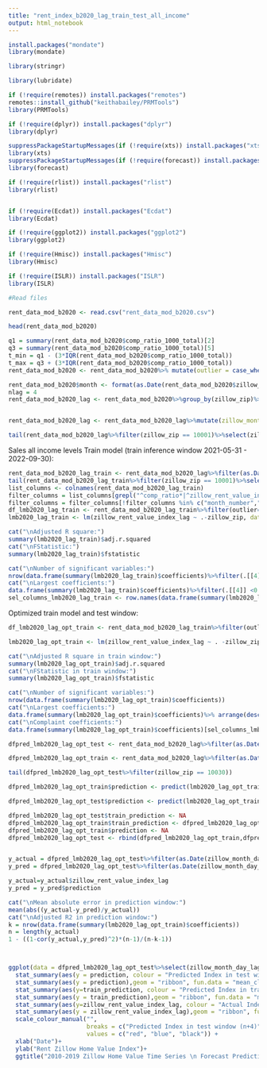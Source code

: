 ---
title: "rent_index_b2020_lag_train_test_all_income"
output: html_notebook
---


```{r}

install.packages("mondate")
library(mondate)

library(stringr)

library(lubridate)

if (!require(remotes)) install.packages("remotes")
remotes::install_github("keithabailey/PRMTools")
library(PRMTools)

if (!require(dplyr)) install.packages("dplyr")
library(dplyr)

suppressPackageStartupMessages(if (!require(xts)) install.packages("xts"))
library(xts)
suppressPackageStartupMessages(if (!require(forecast)) install.packages("forecast") )
library(forecast)

if (!require(rlist)) install.packages("rlist")
library(rlist)


if (!require(Ecdat)) install.packages("Ecdat")
library(Ecdat)

if (!require(ggplot2)) install.packages("ggplot2")
library(ggplot2)

if (!require(Hmisc)) install.packages("Hmisc")
library(Hmisc)

if (!require(ISLR)) install.packages("ISLR")
library(ISLR)
```

```{r}
#Read files

rent_data_mod_b2020 <- read.csv("rent_data_mod_b2020.csv")

head(rent_data_mod_b2020)

```

```{r}
q1 = summary(rent_data_mod_b2020$comp_ratio_1000_total)[2]
q3 = summary(rent_data_mod_b2020$comp_ratio_1000_total)[5]
t_min = q1 - (3*IQR(rent_data_mod_b2020$comp_ratio_1000_total))
t_max = q3 + (3*IQR(rent_data_mod_b2020$comp_ratio_1000_total))
rent_data_mod_b2020 <- rent_data_mod_b2020%>% mutate(outlier = case_when(comp_ratio_1000_total<t_min ~ -1, comp_ratio_1000_total>t_max ~ 1, TRUE ~ 0))

```


```{r}
rent_data_mod_b2020$month <- format(as.Date(rent_data_mod_b2020$zillow_month_day),"%m")
nlag = 4
rent_data_mod_b2020_lag <- rent_data_mod_b2020%>%group_by(zillow_zip)%>%arrange(desc(zillow_month_day))%>%mutate(zillow_rent_value_index_lag = lag(zillow_rent_value_index, n = nlag),zillow_month_day_lag = lag(zillow_month_day, n = nlag))


rent_data_mod_b2020_lag <- rent_data_mod_b2020_lag%>%mutate(zillow_month_day_lag = ifelse(!is.na(zillow_rent_value_index_lag), zillow_month_day_lag, format(ceiling_date(as.Date(zillow_month_day), "month") + months(nlag) - days(1),"%Y-%m-%d") ))%>%arrange(zillow_zip,zillow_month_day)

tail(rent_data_mod_b2020_lag%>%filter(zillow_zip == 10001)%>%select(zillow_month_day,zillow_month_day_lag,zillow_rent_value_index,zillow_rent_value_index_lag, outlier),nlag*2)


```

Sales all income levels Train model (train inference window 2021-05-31 - 2022-09-30):

```{r}
rent_data_mod_b2020_lag_train <- rent_data_mod_b2020_lag%>%filter(as.Date(zillow_month_day_lag)<as.Date("2019-09-30"))
tail(rent_data_mod_b2020_lag_train%>%filter(zillow_zip == 10001)%>%select(zillow_month_day,zillow_month_day_lag,zillow_rent_value_index,zillow_rent_value_index_lag, outlier),nlag*2)
list_columns <- colnames(rent_data_mod_b2020_lag_train)
filter_columns = list_columns[grepl("^comp_ratio*|^zillow_rent_value_index|var_zip|^month|^Total_income_per_capita", list_columns)]
filter_columns = filter_columns[!filter_columns %in% c("month_number","zillow_rent_value_index")]
df_lmb2020_lag_train <- rent_data_mod_b2020_lag_train%>%filter(outlier==0)%>%filter(!is.na(zillow_rent_value_index_lag))%>%select(filter_columns)
lmb2020_lag_train <- lm(zillow_rent_value_index_lag ~ .-zillow_zip, data=df_lmb2020_lag_train)  

cat("\nAdjusted R square:")
summary(lmb2020_lag_train)$adj.r.squared
cat("\nFStatistic:")
summary(lmb2020_lag_train)$fstatistic

cat("\nNumber of significant variables:")
nrow(data.frame(summary(lmb2020_lag_train)$coefficients)%>%filter(.[[4]] <0.05))
cat("\nLargest coefficients:")
data.frame(summary(lmb2020_lag_train)$coefficients)%>%filter(.[[4]] <0.05)%>% arrange(desc(abs(Estimate)))
sel_columns_lmb2020_lag_train <- row.names(data.frame(summary(lmb2020_lag_train)$coefficients)%>%filter(.[[4]] <0.05))


```
Optimized train model and test window:

```{r}
df_lmb2020_lag_opt_train <- rent_data_mod_b2020_lag_train%>%filter(outlier==0)%>%filter(!is.na(zillow_rent_value_index_lag))%>%select(c(sel_columns_lmb2020_lag_train[!grepl("var_zip|^month|*Intercept*",sel_columns_lmb2020_lag_train)],var_zip,month,zillow_rent_value_index_lag,zillow_month_day_lag,Total_income_per_capita))

lmb2020_lag_opt_train <- lm(zillow_rent_value_index_lag ~ . -zillow_zip, data=df_lmb2020_lag_opt_train%>%select(!zillow_month_day_lag))

cat("\nAdjusted R square in train window:")
summary(lmb2020_lag_opt_train)$adj.r.squared
cat("\nFStatistic in train window:")
summary(lmb2020_lag_opt_train)$fstatistic

cat("\nNumber of significant variables:")
nrow(data.frame(summary(lmb2020_lag_opt_train)$coefficients))
cat("\nLargest coefficients:")
data.frame(summary(lmb2020_lag_opt_train)$coefficients)%>% arrange(desc(abs(Estimate)))
cat("\nComplaint coefficients:")
data.frame(summary(lmb2020_lag_opt_train)$coefficients)[sel_columns_lmb2020_lag_train[grepl("comp_ratio|Intercept",sel_columns_lmb2020_lag_train)],]%>% arrange(desc(abs(Estimate)))

dfpred_lmb2020_lag_opt_test <- rent_data_mod_b2020_lag%>%filter(as.Date(zillow_month_day_lag)>=as.Date("2019-09-30"))%>%filter(outlier==0)%>%filter(!var_zip %in% c("_11249","_11430"))%>%select(zillow_month_day, zillow_rent_value_index,Total_income_per_capita, c(sel_columns_lmb2020_lag_train[!grepl("var_zip|^month|*Intercept*",sel_columns_lmb2020_lag_train)],var_zip,month,zillow_rent_value_index_lag,zillow_month_day_lag))

dfpred_lmb2020_lag_opt_train <- rent_data_mod_b2020_lag%>%filter(as.Date(zillow_month_day_lag)<as.Date("2019-09-30"))%>%filter(outlier==0)%>%filter(!var_zip %in% c("_11249","_11430"))%>%select(c(sel_columns_lmb2020_lag_train[!grepl("var_zip|^month|*Intercept*",sel_columns_lmb2020_lag_train)],var_zip,month,zillow_rent_value_index_lag,zillow_month_day_lag,Total_income_per_capita))

tail(dfpred_lmb2020_lag_opt_test%>%filter(zillow_zip == 10030))

dfpred_lmb2020_lag_opt_train$prediction <- predict(lmb2020_lag_opt_train, newdata=dfpred_lmb2020_lag_opt_train%>%select(!zillow_month_day_lag))

dfpred_lmb2020_lag_opt_test$prediction <- predict(lmb2020_lag_opt_train, newdata=dfpred_lmb2020_lag_opt_test%>%select(!zillow_month_day_lag))

dfpred_lmb2020_lag_opt_test$train_prediction <- NA
dfpred_lmb2020_lag_opt_train$train_prediction <- dfpred_lmb2020_lag_opt_train$prediction
dfpred_lmb2020_lag_opt_train$prediction <- NA
dfpred_lmb2020_lag_opt_test <- rbind(dfpred_lmb2020_lag_opt_train,dfpred_lmb2020_lag_opt_test)


y_actual = dfpred_lmb2020_lag_opt_test%>%filter(as.Date(zillow_month_day_lag)>=as.Date("2019-09-30")&as.Date(zillow_month_day_lag)<as.Date("2020-01-31"))%>%select(zillow_rent_value_index_lag)
y_pred = dfpred_lmb2020_lag_opt_test%>%filter(as.Date(zillow_month_day_lag)>=as.Date("2019-09-30")&as.Date(zillow_month_day_lag)<as.Date("2020-01-31"))%>%select(prediction)

y_actual=y_actual$zillow_rent_value_index_lag
y_pred = y_pred$prediction

cat("\nMean absolute error in prediction window:")
mean(abs((y_actual-y_pred)/y_actual))
cat("\nAdjusted R2 in prediction window:")
k = nrow(data.frame(summary(lmb2020_lag_opt_train)$coefficients))
n = length(y_actual)
1 - ((1-cor(y_actual,y_pred)^2)*(n-1)/(n-k-1))



ggplot(data = dfpred_lmb2020_lag_opt_test%>%select(zillow_month_day_lag, prediction, train_prediction, zillow_rent_value_index_lag),aes(x = as.Date(zillow_month_day_lag))) + 
  stat_summary(aes(y = prediction, colour = "Predicted Index in test window (n+4)"),geom = "line", fun = "mean", linewidth= 1) +
  stat_summary(aes(y = prediction),geom = "ribbon", fun.data = "mean_cl_normal", alpha = 0.1,fill = "red") +
  stat_summary(aes(y=train_prediction, colour = "Predicted Index in training window"), geom = "line", fun = "mean", linewidth= 1) +
  stat_summary(aes(y = train_prediction),geom = "ribbon", fun.data = "mean_cl_normal", alpha = 0.05,fill = "black") +
  stat_summary(aes(y=zillow_rent_value_index_lag, colour = "Actual Index"), geom = "line", fun = "mean", size= 1) +
  stat_summary(aes(y = zillow_rent_value_index_lag),geom = "ribbon", fun.data = "mean_cl_normal", alpha = 0.1,fill = "blue") +
  scale_colour_manual("", 
                      breaks = c("Predicted Index in test window (n+4)", "Actual Index", "Predicted Index in training window"),
                      values = c("red", "blue", "black")) +
  xlab("Date")+
  ylab("Rent Zillow Home Value Index")+
  ggtitle("2010-2019 Zillow Home Value Time Series \n Forecast Prediction (n+4) vs Actual Index")

```


